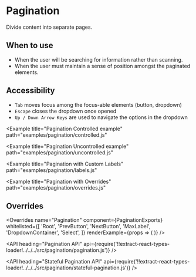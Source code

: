 <!--
Copyright (c) 2018-2019 Uber Technologies, Inc.

This source code is licensed under the MIT license found in the
LICENSE file in the root directory of this source tree.
-->





# Pagination

Divide content into separate pages.

## When to use

- When the user will be searching for information rather than scanning.
- When the user must maintain a sense of position amongst the paginated elements.

## Accessibility

- `Tab` moves focus among the focus-able elements (button, dropdown)
- `Escape` closes the dropdown once opened
- `Up / Down Arrow Keys` are used to navigate the options in the dropdown

<Example
  title="Pagination Controlled example"
  path="examples/pagination/controlled.js"
>
  <Controlled />
</Example>

<Example
  title="Pagination Uncontrolled example"
  path="examples/pagination/uncontrolled.js"
>
  <Uncontrolled />
</Example>

<Example
  title="Pagination with Custom Labels"
  path="examples/pagination/labels.js"
>
  <Labels />
</Example>

<Example
  title="Pagination with Overrides"
  path="examples/pagination/overrides.js"
>
  <Customization />
</Example>

## Overrides

<Overrides
  name="Pagination"
  component={PaginationExports}
  whitelisted={[
    'Root',
    'PrevButton',
    'NextButton',
    'MaxLabel',
    'DropdownContainer',
    'Select',
  ]}
  renderExample={props => (
    <StatefulPagination numPages={10} overrides={props.overrides} />
  )}
/>

<API
  heading="Pagination API"
  api={require('!!extract-react-types-loader!../../../src/pagination/pagination.js')}
/>

<API
  heading="Stateful Pagination API"
  api={require('!!extract-react-types-loader!../../../src/pagination/stateful-pagination.js')}
/>
